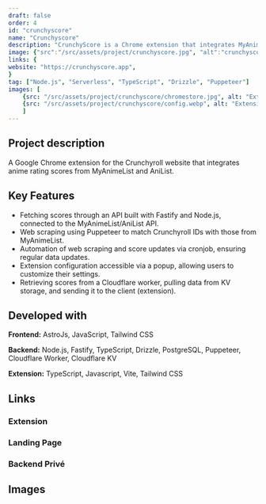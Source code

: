 ```yaml
---
draft: false
order: 4
id: "crunchyscore"
name: "Crunchyscore"
description: "CrunchyScore is a Chrome extension that integrates MyAnimeList scores into Crunchyroll."
image: {"src":"/src/assets/project/crunchyscore.jpg", "alt":"crunchyscore"}
links: {
website: "https://crunchyscore.app",
}
tag: ["Node.js", "Serverless", "TypeScript", "Drizzle", "Puppeteer"]
images: [
    {src: "/src/assets/project/crunchyscore/chromestore.jpg", alt: "Extension on the Chrome Web Store"},
    {src: "/src/assets/project/crunchyscore/config.webp", alt: "Extension configuration"}
    ]
---
```


## Project description

A Google Chrome extension for the Crunchyroll website that integrates anime rating scores from MyAnimeList and AniList.

## Key Features

- Fetching scores through an API built with Fastify and Node.js, connected to the MyAnimeList/AniList API.
- Web scraping using Puppeteer to match Crunchyroll IDs with those from MyAnimeList.
- Automation of web scraping and score updates via cronjob, ensuring regular data updates.
- Extension configuration accessible via a popup, allowing users to customize their settings.
- Retrieving scores from a Cloudflare worker, pulling data from KV storage, and sending it to the client (extension).

## Developed with

**Frontend:** AstroJs, JavaScript, Tailwind CSS

**Backend:** Node.js, Fastify, TypeScript, Drizzle, PostgreSQL, Puppeteer, Cloudflare Worker, Cloudflare KV

**Extension:** TypeScript, Javascript, Vite, Tailwind CSS

## Links

### Extension

<div class="flex flex-row gap-4">
    <Link href="https://chrome.google.com/webstore/detail/crunchyscore-mal-score-on/coiidbjimmeojgdkclafjccnhgenmmbi" text="Chrome store"  />
    <Link href="https://github.com/befabri/crunchyscore" text="Source code"  />
</div>

### Landing Page

<div class="flex flex-row gap-4">
    <Link href="https://crunchyscore.app" text="Website"  />
    <Link href="https://github.com/befabri/crunchyscore.app" text="Source code"  />
</div>

### Backend Privé

## Images
